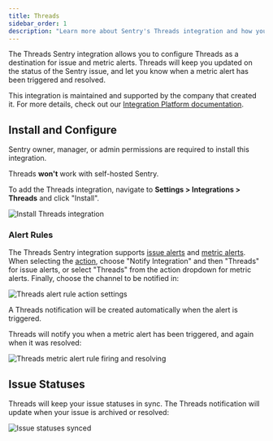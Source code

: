 ```yaml
---
title: Threads
sidebar_order: 1
description: "Learn more about Sentry's Threads integration and how you can effortlessly send alerts from Sentry to Threads."
---
```


The Threads Sentry integration allows you to configure Threads as a destination for issue and metric alerts. Threads will keep you updated on the status of the Sentry issue, and let you know when a metric alert has been triggered and resolved.

This integration is maintained and supported by the company that created it. For more details, check out our [Integration Platform documentation](/product/integrations/integration-platform/).

## Install and Configure

<Note>

Sentry owner, manager, or admin permissions are required to install this integration.

Threads **won't** work with self-hosted Sentry.

</Note>

To add the Threads integration, navigate to **Settings > Integrations > Threads** and click "Install".

![Install Threads integration](/product/integrations/notification-incidents/threads/threads-install.png)

### Alert Rules

The Threads Sentry integration supports [issue alerts](/product/alerts/alert-types/#issue-alerts) and [metric alerts](/product/alerts/alert-types/#metric-alerts). When selecting the [action](/product/alerts/create-alerts/issue-alert-config/#then-conditions-actions), choose "Notify Integration" and then "Threads" for issue alerts, or select "Threads" from the action dropdown for metric alerts. Finally, choose the channel to be notified in:

![Threads alert rule action settings](/product/integrations/notification-incidents/threads/threads-rule.png)

A Threads notification will be created automatically when the alert is triggered.

Threads will notify you when a metric alert has been triggered, and again when it was resolved:

![Threads metric alert rule firing and resolving](/product/integrations/notification-incidents/threads/threads-metric-alert.png)

## Issue Statuses

Threads will keep your issue statuses in sync. The Threads notification will update when your issue is archived or resolved:

![Issue statuses synced](/product/integrations/notification-incidents/threads/threads-issue-alert.png)
